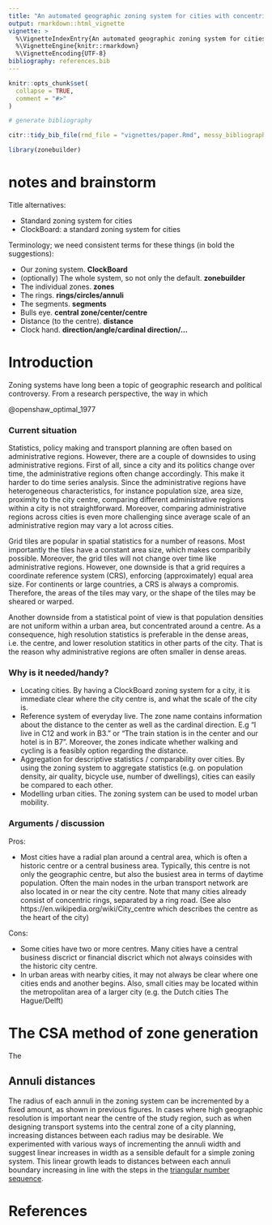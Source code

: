 ```yaml
---
title: "An automated geographic zoning system for cities with concentric segmented annuli"
output: rmarkdown::html_vignette
vignette: >
  %\VignetteIndexEntry{An automated geographic zoning system for cities with concentric segmented annuli}
  %\VignetteEngine{knitr::rmarkdown}
  %\VignetteEncoding{UTF-8}
bibliography: references.bib
---
```


```r
knitr::opts_chunk$set(
  collapse = TRUE,
  comment = "#>"
)
```

```r
# generate bibliography

citr::tidy_bib_file(rmd_file = "vignettes/paper.Rmd", messy_bibliography = "~/uaf/allrefs.bib", file = "vignettes/references.bib")
```


```r
library(zonebuilder)
```


# notes and brainstorm

Title alternatives:

* Standard zoning system for cities
* ClockBoard: a standard zoning system for cities

Terminology; we need consistent terms for these things (in bold the suggestions):

* Our zoning system. **ClockBoard**
* (optionally) The whole system, so not only the default. **zonebuilder**
* The individual zones. **zones**
* The rings. **rings/circles/annuli**
* The segments. **segments**
* Bulls eye. **central zone/center/centre**
* Distance (to the centre). **distance**
* Clock hand. **direction/angle/cardinal direction/...**


# Introduction


Zoning systems have long been a topic of geographic research and political controversy.
From a research perspective, the way in which 

@openshaw_optimal_1977


### Current situation


Statistics, policy making and transport planning are often based on administrative regions. However, there are a couple of downsides to using administrative regions. First of all, since a city and its politics change over time, the administrative regions often change accordingly. This make it harder to do time series analysis. Since the administrative regions have heterogeneous characteristics, for instance population size, area size, proximity to the city centre, comparing different administrative regions within a city is not straightforward. Moreover, comparing administrative regions across cities is even more challenging since average scale of an administrative region may vary a lot across cities.

Grid tiles are popular in spatial statistics for a number of reasons. Most importantly the tiles have a constant area size, which makes comparibily possible. Moreover, the grid tiles will not change over time like administrative regions. However, one downside is that a grid requires a coordinate reference system (CRS), enforcing (approximately) equal area size. For continents or large countries, a CRS is always a compromis. Therefore, the areas of the tiles may vary, or the shape of the tiles may be sheared or warped.

Another downside from a statistical point of view is that population densities are not uniform within a urban area, but concentrated around a centre. As a consequence, high resolution statistics is preferable in the dense areas, i.e. the centre, and lower resolution statitics in other parts of the city. That is the reason why administrative regions are often smaller in dense areas.




### Why is it needed/handy?

* Locating cities. By having a ClockBoard zoning system for a city, it is immediate clear where the city centre is, and what the scale of the city is. 
* Reference system of everyday live. The zone name contains information about the distance to the center as well as the cardinal direction. E.g "I live in C12 and work in B3." or "The train station is in the center and our hotel is in B7". Moreover, the zones indicate whether walking and cycling is a feasibly option regarding the distance.   
* Aggregation for descriptive statistics / comparability over cities. By using the zoning system to aggregate statistics (e.g. on population density, air quality, bicycle use, number of dwellings), cities can easily be compared to each other.
* Modelling urban cities. The zoning system can be used to model urban mobility.


### Arguments / discussion

Pros:

* Most cities have a radial plan around a central area, which is often a historic centre or a central business area.
Typically, this centre is not only the geographic centre, but also the busiest area in terms of daytime population. Often the main nodes in the urban transport network are also located in or near the city centre. Note that many cities already consist of concentric rings, separated by a ring road. (See also https://en.wikipedia.org/wiki/City_centre which describes the centre as the heart of the city)

Cons:

* Some cities have two or more centres. Many cities have a central business discrict or financial discrict which not always coinsides with the historic city centre.
* In urban areas with nearby cities, it may not always be clear where one cities ends and another begins. Also, small cities may be located within the metropolitan area of a larger city (e.g. the Dutch cities The Hague/Delft) 






# The CSA method of zone generation

The 


## Annuli distances

The radius of each annuli in the zoning system can be incremented by a fixed amount, as shown in previous figures.
<!-- Todo: add figures -->
In cases where high geographic resolution is important near the centre of the study region, such as when designing transport systems into the central zone of a city planning, increasing distances between each radius may be desirable.
We experimented with various ways of incrementing the annuli width and suggest linear increases in width as a sensible default for a simple zoning system.
This linear growth leads to distances between each annuli boundary increasing in line with the steps in the [triangular number sequence](https://en.wikipedia.org/wiki/Triangular_number).

# References

